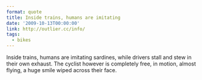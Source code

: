 ```yaml
---
format: quote
title: Inside trains, humans are imitating
date: '2009-10-13T00:00:00'
link: http://outlier.cc/info/
tags:
  - bikes
---
```




Inside trains, humans are imitating sardines, while drivers stall and stew in their own exhaust. The cyclist however is completely free, in motion, almost flying, a huge smile wiped across their face.